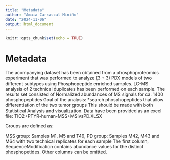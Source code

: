 ---
title: "Metadata"
author: "Amaia Carrascal Miniño"
date: "2024-11-06"
output: html_document
---

```{r setup, include=FALSE}
knitr::opts_chunk$set(echo = TRUE)
```

# Metadata

The acompanying dataset has been obtained from a phosphoproteomics experiment that was performed to analyze (3 + 3) PDX models of two different subtypes using Phosphopeptide enriched samples. LC-MS analysis of 2 technical duplicates has been performed on each sample. The results set consisted of Normalized abundances of MS signals for ca. 1400 phosphopeptides Goal of the analysis: *search phosphopeptides that allow differentiation of the two tumor groups This should be made with both Statistical Analysis and visualization. Data have been provided as an excel file: TIO2+PTYR-human-MSS+MSIvsPD.XLSX

Groups are defined as:

MSS group: Samples M1, M5 and T49,
PD group: Samples M42, M43 and M64 with two technical replicates for each sample The first column, SequenceModification contains abundance values for the distinct phosphopetides. Other columns can be omitted.
